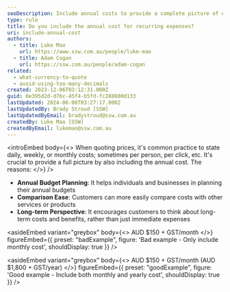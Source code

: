 ```yaml
---
seoDescription: Include annual costs to provide a complete picture of expenses and facilitate informed budget planning.
type: rule
title: Do you include the annual cost for recurring expenses?
uri: include-annual-cost
authors:
  - title: Luke Mao
    url: https://www.ssw.com.au/people/luke-mao
  - title: Adam Cogan
    url: https://ssw.com.au/people/adam-cogan
related:
  - what-currency-to-quote
  - avoid-using-too-many-decimals
created: 2023-12-06T03:12:31.000Z
guid: 0e395d2d-d76c-45f4-b5fd-fc288600d133
lastUpdated: 2024-06-08T03:27:17.000Z
lastUpdatedBy: Brady Stroud [SSW]
lastUpdatedByEmail: bradystroud@ssw.com.au
createdBy: Luke Mao [SSW]
createdByEmail: lukemao@ssw.com.au
---
```


<introEmbed
  body={<>
When quoting prices, it's common practice to state daily, weekly, or monthly costs; sometimes per person, per click, etc. It's crucial to provide a full picture by also including the annual cost. The reasons:
  </>}
/>
- **Annual Budget Planning**: It helps individuals and businesses in planning their annual budgets
- **Comparison Ease**: Customers can more easily compare costs with other services or products
- **Long-term Perspective**: It encourages customers to think about long-term costs and benefits, rather than just immediate expenses

<asideEmbed
  variant="greybox"
  body={<>
    AUD $150 + GST/month
  </>}
  figureEmbed={{
    preset: "badExample",
    figure: 'Bad example - Only include monthly cost',
    shouldDisplay: true
  }}
/>

<asideEmbed
  variant="greybox"
  body={<>
    AUD $150 + GST/month (AUD $1,800 + GST/year)
  </>}
  figureEmbed={{
    preset: "goodExample",
    figure: 'Good example - Include both monthly and yearly cost',
    shouldDisplay: true
  }}
/>
